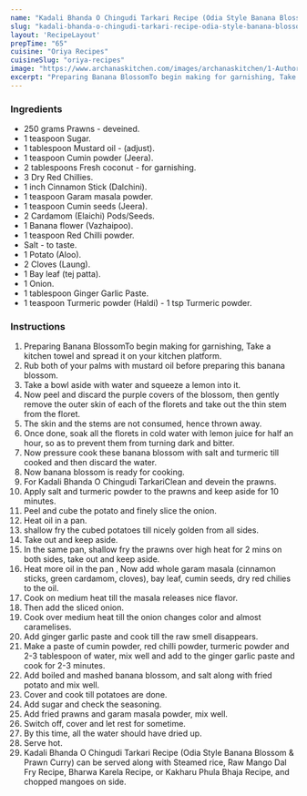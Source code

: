 ---
name: "Kadali Bhanda O Chingudi Tarkari Recipe (Odia Style Banana Blossom & Prawn Curry)"
slug: "kadali-bhanda-o-chingudi-tarkari-recipe-odia-style-banana-blossom-prawn-curry"
layout: 'RecipeLayout'
prepTime: "65"
cuisine: "Oriya Recipes"
cuisineSlug: "oriya-recipes"
image: "https://www.archanaskitchen.com/images/archanaskitchen/1-Author/alaka_jena/Kadali_Bhanda_o_Chingudi_TarkariBanana_Blossom__Prawn_Curry_recipe_1edit.jpg"
excerpt: "Preparing Banana BlossomTo begin making for garnishing, Take a kitchen towel and spread it on your kitchen platform"
---

### Ingredients

- 250 grams Prawns - deveined.
- 1 teaspoon Sugar.
- 1 tablespoon Mustard oil - (adjust).
- 1 teaspoon Cumin powder (Jeera).
- 2 tablespoons Fresh coconut - for garnishing.
- 3 Dry Red Chillies.
- 1 inch Cinnamon Stick (Dalchini).
- 1 teaspoon Garam masala powder.
- 1 teaspoon Cumin seeds (Jeera).
- 2 Cardamom (Elaichi) Pods/Seeds.
- 1 Banana flower (Vazhaipoo).
- 1 teaspoon Red Chilli powder.
- Salt - to taste.
- 1 Potato (Aloo).
- 2 Cloves (Laung).
- 1 Bay leaf (tej patta).
- 1 Onion.
- 1 tablespoon Ginger Garlic Paste.
- 1 teaspoon Turmeric powder (Haldi) - 1 tsp Turmeric powder.

### Instructions

1. Preparing Banana BlossomTo begin making for garnishing, Take a kitchen towel and spread it on your kitchen platform.
1. Rub both of your palms with mustard oil before preparing this banana blossom.
1. Take a bowl aside with water and squeeze a lemon into it.
1. Now peel and discard the purple covers of the blossom, then gently remove the outer skin of each of the florets and take out the thin stem from the floret.
1. The skin and the stems are not consumed, hence thrown away.
1. Once done, soak all the florets in cold water with lemon juice for half an hour, so as to prevent them from turning dark and bitter.
1. Now pressure cook these banana blossom with salt and turmeric till cooked and then discard the water.
1. Now banana blossom  is ready for cooking.
1. For Kadali Bhanda O Chingudi TarkariClean and devein the prawns.
1. Apply salt and turmeric powder to the prawns and keep aside for 10 minutes.
1. Peel and cube the potato and finely slice the onion.
1. Heat oil in a pan.
1. shallow fry the cubed potatoes till nicely golden from all sides.
1. Take out and keep aside.
1. In the same pan, shallow fry the prawns over high heat for 2 mins on both sides, take out and keep aside.
1. Heat more oil in the pan , Now add whole garam masala (cinnamon sticks, green cardamom, cloves), bay leaf, cumin seeds, dry red chilies to the oil.
1.  Cook on medium heat till the masala releases nice flavor.
1. Then add the sliced onion.
1. Cook over medium heat till the onion changes color and almost caramelises.
1. Add ginger garlic paste and cook till the raw smell disappears.
1. Make a paste of  cumin powder, red chilli powder, turmeric powder and 2-3 tablespoon of water, mix well and add to the ginger garlic paste and cook for 2-3 minutes.
1. Add boiled and mashed banana blossom, and salt along with fried potato and mix well.
1. Cover and cook till potatoes are done.
1. Add sugar and check the seasoning.
1. Add fried prawns and garam masala powder, mix well.
1. Switch off, cover and let rest for sometime.
1. By this time, all the water should have dried up.
1. Serve hot.
1. Kadali Bhanda O Chingudi Tarkari Recipe (Odia Style Banana Blossom & Prawn Curry) can be served along with Steamed rice, Raw Mango Dal Fry Recipe, Bharwa Karela Recipe, or Kakharu Phula Bhaja Recipe, and chopped mangoes on side.

